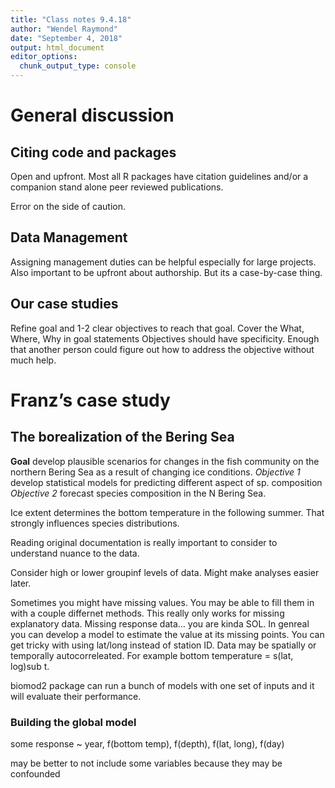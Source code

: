 ```yaml
---
title: "Class notes 9.4.18"
author: "Wendel Raymond"
date: "September 4, 2018"
output: html_document
editor_options: 
  chunk_output_type: console
---
```


# General discussion
## Citing code and packages
Open and upfront. Most all R packages have citation guidelines and/or a companion stand alone peer reviewed publications.

Error on the side of caution. 

## Data Management
Assigning management duties can be helpful especially for large projects. 
Also important to be upfront about authorship. But its a case-by-case thing.

## Our case studies
Refine goal and 1-2 clear objectives to reach that goal.
Cover the What, Where, Why in goal statements
Objectives should have specificity. Enough that another person could figure out how to address the objective without much help.

# Franz's case study
## The borealization of the Bering Sea
**Goal** develop plausible scenarios for changes in the fish community on the northern Bering Sea as a result of changing ice conditions.
*Objective 1* develop statistical models for predicting different aspect of sp. composition
*Objective 2* forecast species composition in the N Bering Sea.

Ice extent determines the bottom temperature in the following summer. That strongly influences species distributions.

Reading original documentation is really important to consider to understand nuance to the data.

Consider high or lower groupinf levels of data. Might make analyses easier later.

Sometimes you might have missing values. You may be able to fill them in with a couple differnet methods. This really only works for missing explanatory data. Missing response data... you are kinda SOL. In genreal you can develop a model to estimate the value at its missing points. You can get tricky with using lat/long instead of station ID. Data may be spatially or temporally autocorreleated. For example bottom temperature = s(lat, log)sub t.

biomod2 package can run a bunch of models with one set of inputs and it will evaluate their performance.

### Building the global model
some response ~ year, f(bottom temp), f(depth), f(lat, long), f(day)

may be better to not include some variables because they may be confounded